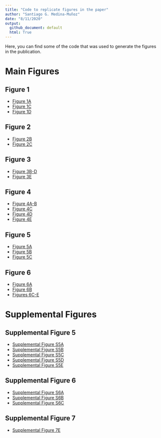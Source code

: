```yaml
---
title: "Code to replicate figures in the paper"
author: "Santiago G. Medina-Muñoz"
date: "8/11/2020"
output:
  github_document: default
  html: True
---
```



Here, you can find some of the code that was used to generate the figures in the publication.

# Main Figures

## Figure 1

* [Figure 1A](paper-analysis/191005-EvaluateModelLearningCurve/06-plots.R)
* [Figure 1C](paper-analysis/191210-1nucOutOfFrameRepoterGopalData/01-plot.R)
* [Figure 1D](paper-analysis/191107-PredictReporterPairs/plot.R)

## Figure 2

* [Figure 2B](paper-analysis/191010-PredictStabilityInMZT/03_predictions_mzt.R)
* [Figure 2C](results/19-07-15-OptimalityStrongestPredictorOfMrnaStability/plot_results.R)


## Figure 3

* [Figure 3B-D](paper-analysis/191010-PredictStabilityInMZT/04_residualAnalusisMir430.R)
* [Figure 3E](paper-analysis/191012-Fig02SylamerAnalysis/04_plotM5cAndM6Amotifs.R)


## Figure 4

* [Figure 4A-B](results/19-08-19-OverlapFinal/02-mzt_overlap.R)
* [Figure 4C](results/19-08-19-OverlapFinal/04-mouse_overlap.R)
* [Figure 4D](results/19-08-19-OverlapFinal/03-overlap-mammalianMicroRNAs.R)
* [Figure 4E](results/19-08-19-OverlapFinal/05-plotMajoExperimentalResults.R)


## Figure 5

* [Figure 5A](paper-analysis/200305-MDIZER_mir430_OPtimality/analysis-DICER-boostrap.R)
* [Figure 5B](paper-analysis/200513-InteractionOptimalityMir430/02-interaction_fish.R)
* [Figure 5C](paper-analysis/200608-InteractionOptimalityMirArielome/200724-Analysis/02-InteractionBoostrap.R)


## Figure 6

* [Figure 6A](results/19-08-28-Fig04EvoAnalysis/03-plot_optimality_levels_in_miR430_targets.R)
* [Figure 6B](results/19-08-28-Fig04EvoAnalysis/04-model_of_mir430_enrichment.R)
* [Figures 6C-E](results/19-08-28-Fig04EvoAnalysis/conservation-analysis-ortologs.R)


# Supplemental Figures

## Supplemental Figure 5

* [Supplemental Figure S5A](paper-analysis/191010-PredictStabilityInMZT/06-PlotPaper.R)
* [Supplemental Figure S5B](paper-analysis/191012-Fig02SylamerAnalysis/05_elements_supplemental.R)
* [Supplemental Figure S5C](paper-analysis/191012-Fig02SylamerAnalysis/05_elements_supplemental.R)
* [Supplemental Figure S5D](paper-analysis/200702-SylamerAddTimePoints/scripts/03-make-plot.R)
* [Supplemental Figure S5E](paper-analysis/200705-SylamerInCodingStopcodonAnd3utr/04-m6a-sites.R)

## Supplemental Figure 6

* [Supplemental Figure S6A](paper-analysis/200701-AddTimePoints/03-MirOptimalityAdditive.R)
* [Supplemental Figure S6B](results/19-08-19-OverlapFinal/02-mzt-mir430-MA-genes.R)
* [Supplemental Figure S6C](results/19-08-19-OverlapFinal/05-plotMajoExperimentalResults.R)


## Supplemental Figure 7

* [Supplemental Figure 7E](paper-analysis/200608-InteractionOptimalityMirArielome/200724-Analysis/01-optimality.R)
